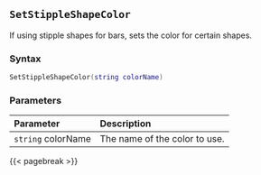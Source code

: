 ## `SetStippleShapeColor`

If using stipple shapes for bars, sets the color for certain shapes.

### Syntax {-}

``` .lua
SetStippleShapeColor(string colorName)
```

### Parameters {-}

**Parameter** | **Description**
| :-- | :-- |
| `string` colorName | The name of the color to use. |

{{< pagebreak >}}